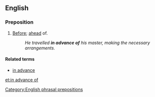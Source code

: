 ==English==

===Preposition===
{{en-prep|head=[[in]] [[advance]] [[of]]}}

# [[before|Before]]; [[ahead]] of.
#: ''He travelled '''in advance of''' his master, making the necessary arrangements.''

====Related terms====
* [[in advance]]
[[Category:English phrasal prepositions]]

[[et:in advance of]]